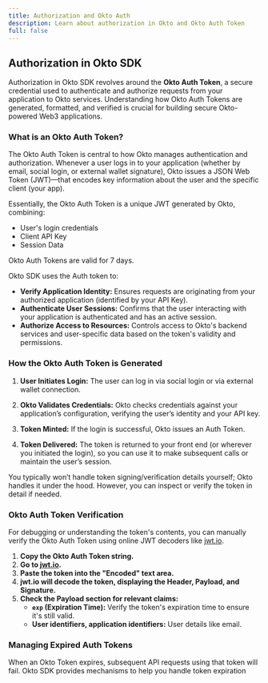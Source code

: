 ```yaml
---
title: Authorization and Okto Auth 
description: Learn about authorization in Okto and Okto Auth Token
full: false
---
```


## Authorization in Okto SDK

Authorization in Okto SDK revolves around the **Okto Auth Token**, a secure credential used to authenticate and authorize requests from your application to Okto services. Understanding how Okto Auth Tokens are generated, formatted, and verified is crucial for building secure Okto-powered Web3 applications.

### What is an Okto Auth Token?

The Okto Auth Token is central to how Okto manages authentication and authorization. Whenever a user logs in to your application (whether by email, social login, or external wallet signature), Okto issues a JSON Web Token (JWT)—that encodes key information about the user and the specific client (your app).

Essentially, the Okto Auth Token is a unique JWT generated by Okto, combining:
- User's login credentials
- Client API Key
- Session Data

<Callout title="Note">
  Okto Auth Tokens are valid for 7 days.
</Callout>

Okto SDK uses the Auth token to:

- **Verify Application Identity:**  Ensures requests are originating from your authorized application (identified by your API Key).
- **Authenticate User Sessions:**  Confirms that the user interacting with your application is authenticated and has an active session.
- **Authorize Access to Resources:** Controls access to Okto's backend services and user-specific data based on the token's validity and permissions.

### How the Okto Auth Token is Generated

1. **User Initiates Login:** The user can log in via social login or via external wallet connection.

2. **Okto Validates Credentials:** Okto checks credentials against your application’s configuration, verifying the user’s identity and your API key.

3. **Token Minted:** If the login is successful, Okto issues an Auth Token.

4. **Token Delivered:** The token is returned to your front end (or wherever you initiated the login), so you can use it to make subsequent calls or maintain the user’s session.

<Callout title="Note">
You typically won’t handle token signing/verification details yourself; Okto handles it under the hood. However, you can inspect or verify the token in detail if needed.
</Callout>

### Okto Auth Token Verification

For debugging or understanding the token's contents, you can manually verify the Okto Auth Token using online JWT decoders like [jwt.io](https://jwt.io/).

1.  **Copy the Okto Auth Token string.**
2.  **Go to [jwt.io](https://jwt.io/).**
3.  **Paste the token into the "Encoded" text area.**
4.  **jwt.io will decode the token, displaying the Header, Payload, and Signature.**
5.  **Check the Payload section for relevant claims:**
    *   **`exp` (Expiration Time):**  Verify the token's expiration time to ensure it's still valid.
    *   **User identifiers, application identifiers:** User details like email.

### Managing Expired Auth Tokens

When an Okto Token expires, subsequent API requests using that token will fail.  Okto SDK provides mechanisms to help you handle token expiration